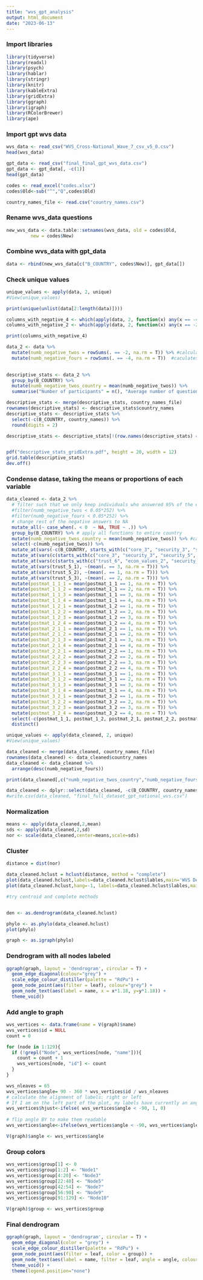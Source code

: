 ```yaml
---
title: "wvs_gpt_analysis"
output: html_document
date: "2023-06-13"
---
```


### Import libraries
```r
library(tidyverse)
library(readxl)
library(psych)
library(hablar)
library(stringr)
library(knitr)
library(kableExtra)
library(gridExtra)
library(ggraph)
library(igraph)
library(RColorBrewer)
library(ape)

```
### Import gpt wvs data
```r
wvs_data <- read_csv("WVS_Cross-National_Wave_7_csv_v5_0.csv")
head(wvs_data)

gpt_data <- read_csv("final_final_gpt_wvs_data.csv")
gpt_data <- gpt_data[, -c(1)]
head(gpt_data)

codes <- read_excel("codes.xlsx")
codes$Old<-sub("^","Q",codes$Old)

country_names_file <- read.csv("country_names.csv")

```

### Rename wvs_data questions

```r
new_wvs_data <- data.table::setnames(wvs_data, old = codes$Old, 
         new = codes$New)

```

### Combine wvs_data with gpt_data

```r
data <- rbind(new_wvs_data[c("B_COUNTRY", codes$New)], gpt_data[])

```
### Check unique values
```r
unique_values <- apply(data, 2, unique)
#View(unique_values)

print(unique(unlist(data[2:length(data)])))

columns_with_negative_4 <- which(apply(data, 2, function(x) any(x == -4)))
columns_with_negative_2 <- which(apply(data, 2, function(x) any(x == -2)))

print(columns_with_negative_4)

```

```r
data_2 <- data %>%
  mutate(numb_negative_twos = rowSums(. == -2, na.rm = T)) %>% #calculates the number of question each individaul answered with -2
  mutate(numb_negative_fours = rowSums(. == -4, na.rm = T))  #caculates the number of questions that were not asked in each country.
  
```

```r
descriptive_stats <- data_2 %>%
  group_by(B_COUNTRY) %>%
  mutate(numb_negative_twos_country = mean(numb_negative_twos)) %>%
  summarise("Number of participants" = n(), "Average number of questions not answered/refused" = mean(numb_negative_twos), "Number of questions not asked" = mean(numb_negative_fours))

descriptive_stats <- merge(descriptive_stats, country_names_file)
rownames(descriptive_stats) <- descriptive_stats$country_names
descriptive_stats <- descriptive_stats %>%
  select(-c(B_COUNTRY, country_names)) %>%
  round(digits = 2)

descriptive_stats <- descriptive_stats[!(row.names(descriptive_stats) == "GPT"),]


pdf("descriptive_stats_gridExtra.pdf", height = 20, width = 12)
grid.table(descriptive_stats)
dev.off()

```


### Condense datase, taking the means or proportions of each variable

```r
data_cleaned <- data_2 %>%
  # filter such that we only keep individuals who answered 95% of the questions without using -2 or -4 (252 is the total number of questions)
  #filter(numb_negative_twos < 0.05*252) %>% 
  #filter(numb_negative_fours < 0.05*252) %>% 
  # change rest of the negative answers to NA
  mutate_all(~ case_when(. < 0  ~ NA, TRUE ~ .)) %>%
  group_by(B_COUNTRY) %>% # apply all functions to entire country
  mutate(numb_negative_twos_country = mean(numb_negative_twos)) %>% #calculates the mean number of questions answered with -2 for each country
  select(-c(numb_negative_twos)) %>%
  mutate_at(vars(-c(B_COUNTRY, starts_with(c("core_3", "security_3", "security_5", "security_9", "religion_2", "religion_7", "religion_8", "trust_6", "econ_values_2", "security_7", "security_8", "trust_5", "postmat_1", "postmat_2", "postmat_3", "numb_negative")))), ~mean(., na.rm = T)) %>%
  mutate_at(vars(c(starts_with(c("core_3", "security_3", "security_5", "security_9", "religion_2", "religion_7", "religion_8")))), ~(mean(. == 1, na.rm = T))) %>% #proportion "Yes" or proportion first choice
  mutate_at(vars(c(starts_with(c("trust_6", "econ_values_2", "security_7", "security_8")))), ~(mean(. == 2, na.rm = T))) %>%
  mutate_at(vars(trust_5_1), ~(mean(. == 3, na.rm = T))) %>%
  mutate_at(vars(trust_5_2), ~(mean(. == 1, na.rm = T))) %>%
  mutate_at(vars(trust_5_3), ~(mean(. == 2, na.rm = T))) %>%
  mutate(postmat_1_1_1 = mean(postmat_1_1 == 1, na.rm = T)) %>%
  mutate(postmat_1_1_2 = mean(postmat_1_1 == 2, na.rm = T)) %>%
  mutate(postmat_1_1_3 = mean(postmat_1_1 == 3, na.rm = T)) %>%
  mutate(postmat_1_1_4 = mean(postmat_1_1 == 4, na.rm = T)) %>%
  mutate(postmat_1_2_1 = mean(postmat_1_2 == 1, na.rm = T)) %>%
  mutate(postmat_1_2_2 = mean(postmat_1_2 == 2, na.rm = T)) %>%
  mutate(postmat_1_2_3 = mean(postmat_1_2 == 3, na.rm = T)) %>%
  mutate(postmat_1_2_4 = mean(postmat_1_2 == 4, na.rm = T)) %>%
  mutate(postmat_2_1_1 = mean(postmat_2_1 == 1, na.rm = T)) %>%
  mutate(postmat_2_1_2 = mean(postmat_2_1 == 2, na.rm = T)) %>%
  mutate(postmat_2_1_3 = mean(postmat_2_1 == 3, na.rm = T)) %>%
  mutate(postmat_2_1_4 = mean(postmat_2_1 == 4, na.rm = T)) %>%
  mutate(postmat_2_2_1 = mean(postmat_2_2 == 1, na.rm = T)) %>%
  mutate(postmat_2_2_2 = mean(postmat_2_2 == 2, na.rm = T)) %>%
  mutate(postmat_2_2_3 = mean(postmat_2_2 == 3, na.rm = T)) %>%
  mutate(postmat_2_2_4 = mean(postmat_2_2 == 4, na.rm = T)) %>%
  mutate(postmat_3_1_1 = mean(postmat_3_1 == 1, na.rm = T)) %>%
  mutate(postmat_3_1_2 = mean(postmat_3_1 == 2, na.rm = T)) %>%
  mutate(postmat_3_1_3 = mean(postmat_3_1 == 3, na.rm = T)) %>%
  mutate(postmat_3_1_4 = mean(postmat_3_1 == 4, na.rm = T)) %>%
  mutate(postmat_3_2_1 = mean(postmat_3_2 == 1, na.rm = T)) %>%
  mutate(postmat_3_2_2 = mean(postmat_3_2 == 2, na.rm = T)) %>%
  mutate(postmat_3_2_3 = mean(postmat_3_2 == 3, na.rm = T)) %>%
  mutate(postmat_3_2_4 = mean(postmat_3_2 == 4, na.rm = T)) %>%
  select(-c(postmat_1_1, postmat_1_2, postmat_2_1, postmat_2_2, postmat_3_1, postmat_3_2)) %>%
  distinct()

```

```r
unique_values <- apply(data_cleaned, 2, unique)
#View(unique_values)
```

```r
data_cleaned <- merge(data_cleaned, country_names_file)
rownames(data_cleaned) <- data_cleaned$country_names
data_cleaned <- data_cleaned %>%
  arrange(desc(numb_negative_fours))

print(data_cleaned[,c("numb_negative_twos_country","numb_negative_fours")]) # numb_negative_twos_country is the average number of questions answered with -2 in each country, numb_negative_fours is the number of questions not asked in each country.

data_cleaned <- dplyr::select(data_cleaned, -c(B_COUNTRY, country_names, numb_negative_twos_country, numb_negative_fours))
#write.csv(data_cleaned, "final_full_dataset_gpt_national_wvs.csv")
```
### Normalization
```r
means <- apply(data_cleaned,2,mean)
sds <- apply(data_cleaned,2,sd)
nor <- scale(data_cleaned,center=means,scale=sds)
```

### Cluster
```r
distance = dist(nor)

data_cleaned.hclust = hclust(distance, method = "complete")
plot(data_cleaned.hclust,labels=data_cleaned.hclust$lables,main='WVS Dendrogram')
plot(data_cleaned.hclust,hang=-1, labels=data_cleaned.hclust$lables,main='WVS Dendrogram')

#try centroid and complete methods


den <- as.dendrogram(data_cleaned.hclust)

phylo <- as.phylo(data_cleaned.hclust)
plot(phylo)

graph <- as.igraph(phylo)
```

### Dendrogram with all nodes labeled
```r

ggraph(graph, layout = 'dendrogram', circular = T) +
  geom_edge_diagonal(colour="grey") +
  scale_edge_colour_distiller(palette = "RdPu") +
  geom_node_point(aes(filter = leaf), colour="grey") +
  geom_node_text(aes(label = name, x = x*1.18, y=y*1.18)) +
  theme_void()

```

### Add angle to graph
```r

wvs_vertices <- data.frame(name = V(graph)$name)
wvs_vertices$id = NULL
count = 0

for (node in 1:129){
  if (!grepl("Node", wvs_vertices[node, "name"])){
    count = count + 1
    wvs_vertices[node, "id"] <- count
  }
}

wvs_nleaves = 65
wvs_vertices$angle= 90 - 360 * wvs_vertices$id / wvs_nleaves
# calculate the alignment of labels: right or left
# If I am on the left part of the plot, my labels have currently an angle < -90
wvs_vertices$hjust<-ifelse( wvs_vertices$angle < -90, 1, 0)
 
# flip angle BY to make them readable
wvs_vertices$angle<-ifelse(wvs_vertices$angle < -90, wvs_vertices$angle+180, wvs_vertices$angle)

V(graph)$angle <- wvs_vertices$angle

```
### Group colors
```r
wvs_vertices$group[1] <- 0
wvs_vertices$group[1:2] <- "Node1"
wvs_vertices$group[4:20] <- "Node3"
wvs_vertices$group[22:40] <- "Node5"
wvs_vertices$group[42:54] <- "Node7"
wvs_vertices$group[56:90] <- "Node9"
wvs_vertices$group[91:129] <- "Node10"

V(graph)$group <- wvs_vertices$group

```

### Final dendrogram
```r

ggraph(graph, layout = 'dendrogram', circular = T) +
  geom_edge_diagonal(color = "grey") +
  scale_edge_colour_distiller(palette = "RdPu") +
  geom_node_point(aes(filter = leaf, color = group)) +
  geom_node_text(aes(label = name, filter = leaf, angle = angle, colour = group, x = x*1.18, y=y*1.18)) +
  theme_void() +
  theme(legend.position="none")
  

```
